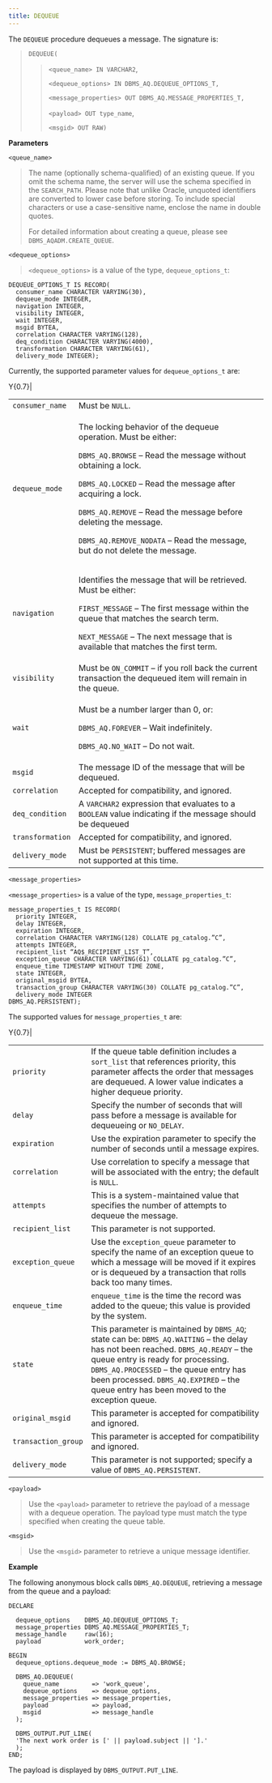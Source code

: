 ```yaml
---
title: DEQUEUE
---
```


The `DEQUEUE` procedure dequeues a message. The signature is:

> `DEQUEUE(`
> 
> > `<queue_name> IN VARCHAR2`,
> > 
> > `<dequeue_options> IN DBMS_AQ.DEQUEUE_OPTIONS_T,`
> > 
> > `<message_properties> OUT DBMS_AQ.MESSAGE_PROPERTIES_T,`
> > 
> > `<payload> OUT type_name`,
> > 
> > `<msgid> OUT RAW)`

**Parameters**

`<queue_name>`

> The name (optionally schema-qualified) of an existing queue. If you
> omit the schema name, the server will use the schema specified in the
> `SEARCH_PATH`. Please note that unlike Oracle, unquoted identifiers
> are converted to lower case before storing. To include special
> characters or use a case-sensitive name, enclose the name in double
> quotes.
> 
> For detailed information about creating a queue, please see
> `DBMS_AQADM.CREATE_QUEUE`.

`<dequeue_options>`

> `<dequeue_options>` is a value of the type, `dequeue_options_t`:

``` text
DEQUEUE_OPTIONS_T IS RECORD(
  consumer_name CHARACTER VARYING(30),
  dequeue_mode INTEGER,
  navigation INTEGER,
  visibility INTEGER,
  wait INTEGER,
  msgid BYTEA,
  correlation CHARACTER VARYING(128),
  deq_condition CHARACTER VARYING(4000),
  transformation CHARACTER VARYING(61),
  delivery_mode INTEGER);
```

Currently, the supported parameter values for `dequeue_options_t` are:

<div class="tabularcolumns">

Y{0.7}|

</div>

<table>
<colgroup>
<col style="width: 14%" />
<col style="width: 85%" />
</colgroup>
<tbody>
<tr class="odd">
<td><code>consumer_name</code></td>
<td>Must be <code>NULL</code>.</td>
</tr>
<tr class="even">
<td><code>dequeue_mode</code></td>
<td><p>The locking behavior of the dequeue operation. Must be either:</p>
<p><code>DBMS_AQ.BROWSE</code> – Read the message without obtaining a lock.</p>
<p><code>DBMS_AQ.LOCKED</code> – Read the message after acquiring a lock.</p>
<p><code>DBMS_AQ.REMOVE</code> – Read the message before deleting the message.</p>
<p><code>DBMS_AQ.REMOVE_NODATA</code> – Read the message, but do not delete the message.</p></td>
</tr>
<tr class="odd">
<td><code>navigation</code></td>
<td><p>Identifies the message that will be retrieved. Must be either:</p>
<p><code>FIRST_MESSAGE</code> – The first message within the queue that matches the search term.</p>
<p><code>NEXT_MESSAGE</code> – The next message that is available that matches the first term.</p></td>
</tr>
<tr class="even">
<td><code>visibility</code></td>
<td>Must be <code>ON_COMMIT</code> – if you roll back the current transaction the dequeued item will remain in the queue.</td>
</tr>
<tr class="odd">
<td><code>wait</code></td>
<td><p>Must be a number larger than 0, or:</p>
<p><code>DBMS_AQ.FOREVER</code> – Wait indefinitely.</p>
<p><code>DBMS_AQ.NO_WAIT</code> – Do not wait.</p></td>
</tr>
<tr class="even">
<td><code>msgid</code></td>
<td>The message ID of the message that will be dequeued.</td>
</tr>
<tr class="odd">
<td><code>correlation</code></td>
<td>Accepted for compatibility, and ignored.</td>
</tr>
<tr class="even">
<td><code>deq_condition</code></td>
<td>A <code>VARCHAR2</code> expression that evaluates to a <code>BOOLEAN</code> value indicating if the message should be dequeued</td>
</tr>
<tr class="odd">
<td><code>transformation</code></td>
<td>Accepted for compatibility, and ignored.</td>
</tr>
<tr class="even">
<td><code>delivery_mode</code></td>
<td>Must be <code>PERSISTENT</code>; buffered messages are not supported at this time.</td>
</tr>
</tbody>
</table>

`<message_properties>`

`<message_properties>` is a value of the type, `message_properties_t`:

``` text
message_properties_t IS RECORD(
  priority INTEGER,
  delay INTEGER,
  expiration INTEGER,
  correlation CHARACTER VARYING(128) COLLATE pg_catalog.”C”,
  attempts INTEGER,
  recipient_list “AQ$_RECIPIENT_LIST_T”,
  exception_queue CHARACTER VARYING(61) COLLATE pg_catalog.”C”,
  enqueue_time TIMESTAMP WITHOUT TIME ZONE,
  state INTEGER,
  original_msgid BYTEA,
  transaction_group CHARACTER VARYING(30) COLLATE pg_catalog.”C”,
  delivery_mode INTEGER
DBMS_AQ.PERSISTENT);
```

The supported values for `message_properties_t` are:

<div class="tabularcolumns">

Y{0.7}|

</div>

|                     |                                                                                                                                                                                                                                                                                                              |
| ------------------- | ------------------------------------------------------------------------------------------------------------------------------------------------------------------------------------------------------------------------------------------------------------------------------------------------------------ |
| `priority`          | If the queue table definition includes a `sort_list` that references priority, this parameter affects the order that messages are dequeued. A lower value indicates a higher dequeue priority.                                                                                                               |
| `delay`             | Specify the number of seconds that will pass before a message is available for dequeueing or `NO_DELAY`.                                                                                                                                                                                                     |
| `expiration`        | Use the expiration parameter to specify the number of seconds until a message expires.                                                                                                                                                                                                                       |
| `correlation`       | Use correlation to specify a message that will be associated with the entry; the default is `NULL`.                                                                                                                                                                                                          |
| `attempts`          | This is a system-maintained value that specifies the number of attempts to dequeue the message.                                                                                                                                                                                                              |
| `recipient_list`    | This parameter is not supported.                                                                                                                                                                                                                                                                             |
| `exception_queue`   | Use the `exception_queue` parameter to specify the name of an exception queue to which a message will be moved if it expires or is dequeued by a transaction that rolls back too many times.                                                                                                                 |
| `enqueue_time`      | `enqueue_time` is the time the record was added to the queue; this value is provided by the system.                                                                                                                                                                                                          |
| `state`             | This parameter is maintained by `DBMS_AQ`; state can be: `DBMS_AQ.WAITING` – the delay has not been reached. `DBMS_AQ.READY` – the queue entry is ready for processing. `DBMS_AQ.PROCESSED` – the queue entry has been processed. `DBMS_AQ.EXPIRED` – the queue entry has been moved to the exception queue. |
| `original_msgid`    | This parameter is accepted for compatibility and ignored.                                                                                                                                                                                                                                                    |
| `transaction_group` | This parameter is accepted for compatibility and ignored.                                                                                                                                                                                                                                                    |
| `delivery_mode`     | This parameter is not supported; specify a value of `DBMS_AQ.PERSISTENT`.                                                                                                                                                                                                                                    |

`<payload>`

> Use the `<payload>` parameter to retrieve the payload of a message
> with a dequeue operation. The payload type must match the type
> specified when creating the queue table.

`<msgid>`

> Use the `<msgid>` parameter to retrieve a unique message identifier.

**Example**

The following anonymous block calls `DBMS_AQ.DEQUEUE`, retrieving a
message from the queue and a payload:

``` text
DECLARE

  dequeue_options    DBMS_AQ.DEQUEUE_OPTIONS_T;
  message_properties DBMS_AQ.MESSAGE_PROPERTIES_T;
  message_handle     raw(16);
  payload            work_order;

BEGIN
  dequeue_options.dequeue_mode := DBMS_AQ.BROWSE;

  DBMS_AQ.DEQUEUE(
    queue_name         => 'work_queue',
    dequeue_options    => dequeue_options,
    message_properties => message_properties,
    payload            => payload,
    msgid              => message_handle
  );

  DBMS_OUTPUT.PUT_LINE(
  'The next work order is [' || payload.subject || '].'
  );
END;
```

The payload is displayed by `DBMS_OUTPUT.PUT_LINE`.
